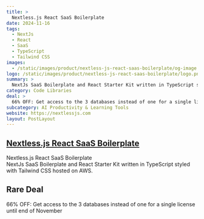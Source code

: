 ```yaml
---
title: >
  Nextless.js React SaaS Boilerplate
date: 2024-11-16
tags:
  - NextJs
  - React
  - SaaS
  - TypeScript
  - Tailwind CSS
images:
  - /static/images/product/nextless-js-react-saas-boilerplate/og-image.png
logo: /static/images/product/nextless-js-react-saas-boilerplate/logo.png
summary: >
  NextJs SaaS Boilerplate and React Starter Kit written in TypeScript styled with Tailwind CSS hosted on AWS.
category: Code Libraries
deal: >
  66% OFF: Get access to the 3 databases instead of one for a single license until end of November
subcategory: AI Productivity & Learning Tools
website: https://nextlessjs.com
layout: PostLayout
---
```


## [Nextless.js React SaaS Boilerplate](https://nextlessjs.com)

Nextless.js React SaaS Boilerplate <br/>
NextJs SaaS Boilerplate and React Starter Kit written in TypeScript styled with Tailwind CSS hosted on AWS.

## Rare Deal

66% OFF: Get access to the 3 databases instead of one for a single license until end of November
